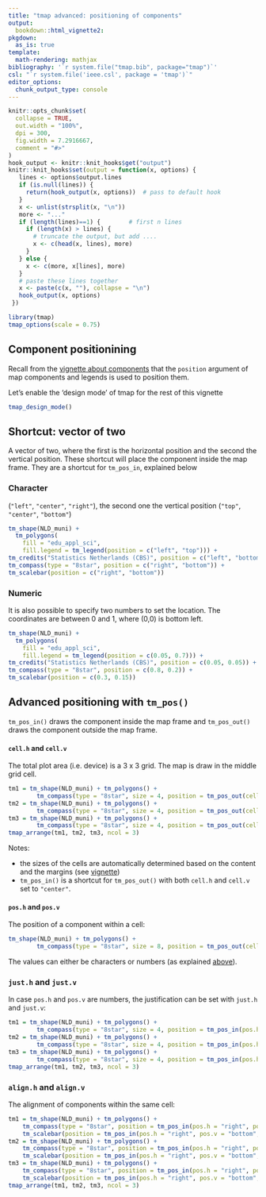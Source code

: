 ```yaml
---
title: "tmap advanced: positioning of components"
output: 
  bookdown::html_vignette2:
pkgdown:
  as_is: true
template:
  math-rendering: mathjax
bibliography: '`r system.file("tmap.bib", package="tmap")`'
csl: "`r system.file('ieee.csl', package = 'tmap')`"
editor_options: 
  chunk_output_type: console
---
```


```r
knitr::opts_chunk$set(
  collapse = TRUE,
  out.width = "100%",
  dpi = 300,
  fig.width = 7.2916667,
  comment = "#>"
)
hook_output <- knitr::knit_hooks$get("output")
knitr::knit_hooks$set(output = function(x, options) {
   lines <- options$output.lines
   if (is.null(lines)) {
     return(hook_output(x, options))  # pass to default hook
   }
   x <- unlist(strsplit(x, "\n"))
   more <- "..."
   if (length(lines)==1) {        # first n lines
     if (length(x) > lines) {
       # truncate the output, but add ....
       x <- c(head(x, lines), more)
     }
   } else {
     x <- c(more, x[lines], more)
   }
   # paste these lines together
   x <- paste(c(x, ""), collapse = "\n")
   hook_output(x, options)
 })

```


```r
library(tmap)
tmap_options(scale = 0.75)
```

## Component positionining

Recall from the [vignette about components](https://r-tmap.github.io/tmap/articles/07_basic_components) that the `position` argument of map components and legends is used to position them.

Let's enable the 'design mode' of tmap for the rest of this vignette

```r
tmap_design_mode()
```


## Shortcut: vector of two


A vector of two, where the first is the horizontal position and the second the vertical position. These shortcut will place the component inside the map frame. They are a shortcut for `tm_pos_in`, explained below


### Character

(`"left"`, `"center"`, `"right"`), the second one the vertical position (`"top"`, `"center"`, `"bottom"`)

```r
tm_shape(NLD_muni) +
  tm_polygons(
    fill = "edu_appl_sci",
    fill.legend = tm_legend(position = c("left", "top"))) +
tm_credits("Statistics Netherlands (CBS)", position = c("left", "bottom")) +
tm_compass(type = "8star", position = c("right", "bottom")) +
tm_scalebar(position = c("right", "bottom"))
```

### Numeric

It is also possible to specify two numbers to set the location. The coordinates are between 0 and 1, where (0,0) is bottom left.

```r
tm_shape(NLD_muni) +
  tm_polygons(
    fill = "edu_appl_sci",
    fill.legend = tm_legend(position = c(0.05, 0.7))) +
tm_credits("Statistics Netherlands (CBS)", position = c(0.05, 0.05)) +
tm_compass(type = "8star", position = c(0.8, 0.2)) +
tm_scalebar(position = c(0.3, 0.15))
```


## Advanced positioning with `tm_pos()`

`tm_pos_in()` draws the component inside the map frame and `tm_pos_out()` draws the component outside the map frame.

#### `cell.h` and `cell.v`

The total plot area (i.e. device) is a 3 x 3 grid. The map is draw in the middle grid cell.

```r
tm1 = tm_shape(NLD_muni) + tm_polygons() +
		tm_compass(type = "8star", size = 4, position = tm_pos_out(cell.h = "left", cell.v = "center"))
tm2 = tm_shape(NLD_muni) + tm_polygons() +
		tm_compass(type = "8star", size = 4, position = tm_pos_out(cell.h = "center", cell.v = "bottom"))
tm3 = tm_shape(NLD_muni) + tm_polygons() +
		tm_compass(type = "8star", size = 4, position = tm_pos_out(cell.h = "right", cell.v = "bottom"))
tmap_arrange(tm1, tm2, tm3, ncol = 3)
```

Notes: 

* the sizes of the cells are automatically determined based on the content and the margins (see [vignette](https://r-tmap.github.io/tmap/articles/42_margins))
* `tm_pos_in()` is a shortcut for `tm_pos_out()` with both `cell.h` and `cell.v` set to `"center"`.

#### `pos.h` and `pos.v`

The position of a component within a cell:

```r
tm_shape(NLD_muni) + tm_polygons() +
		tm_compass(type = "8star", size = 8, position = tm_pos_out(cell.h = "left", cell.v = "center", pos.v = "bottom"))
```

The values can either be characters or numbers (as explained [above](https://r-tmap.github.io/tmap/articles/41_adv_positions#shortcut-vector-of-two)).

### `just.h` and `just.v`

In case `pos.h` and `pos.v` are numbers, the justification can be set with `just.h` and `just.v`:

```r
tm1 = tm_shape(NLD_muni) + tm_polygons() +
		tm_compass(type = "8star", size = 4, position = tm_pos_in(pos.h = .5, pos.v = .5, just.h = "center", just.v = "center"))
tm2 = tm_shape(NLD_muni) + tm_polygons() +
		tm_compass(type = "8star", size = 4, position = tm_pos_in(pos.h = .5, pos.v = .5, just.h = "left", just.v = "top"))
tm3 = tm_shape(NLD_muni) + tm_polygons() +
		tm_compass(type = "8star", size = 4, position = tm_pos_in(pos.h = .5, pos.v = .5, just.h = "right", just.v = "bottom"))
tmap_arrange(tm1, tm2, tm3, ncol = 3)
```


### `align.h` and `align.v`

The alignment of components within the same cell:

```r
tm1 = tm_shape(NLD_muni) + tm_polygons() +
	tm_compass(type = "8star", position = tm_pos_in(pos.h = "right", pos.v = "bottom", align.h = "left")) +
	tm_scalebar(position = tm_pos_in(pos.h = "right", pos.v = "bottom", align.h = "left"))
tm2 = tm_shape(NLD_muni) + tm_polygons() +
	tm_compass(type = "8star", position = tm_pos_in(pos.h = "right", pos.v = "bottom", align.h = "center")) +
	tm_scalebar(position = tm_pos_in(pos.h = "right", pos.v = "bottom", align.h = "left"))
tm3 = tm_shape(NLD_muni) + tm_polygons() +
	tm_compass(type = "8star", position = tm_pos_in(pos.h = "right", pos.v = "bottom", align.h = "right")) +
	tm_scalebar(position = tm_pos_in(pos.h = "right", pos.v = "bottom", align.h = "left"))
tmap_arrange(tm1, tm2, tm3, ncol = 3)
```
